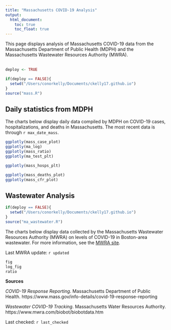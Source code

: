 ```yaml
---
title: "Massachusetts COVID-19 Analysis"
output: 
  html_document:
    toc: true
    toc_float: true
---
```


This page displays analysis of Massachusetts COVID-19 data from the Massachusetts Department of Public Health (MDPH) and the Massachusetts Wastewater Resources Authority (MWRA). 
<br>
<br>

```r
deploy <- TRUE

if(deploy == FALSE){
  setwd("/Users/conorkelly/Documents/ckelly17.github.io")
}
source("mass.R")
```

## Daily statistics from MDPH
The charts below display daily data compiled by MDPH on COVID-19 cases, hospitalizations, and deaths in Massachusetts. The most recent data is through ``r max_date_mass``.


```r
ggplotly(mass_case_plot)
ggplotly(ma_log)
ggplotly(mass_ratio)
ggplotly(ma_test_plt)

```

```r
ggplotly(mass_hosps_plt)

```

```r
ggplotly(mass_deaths_plot)
ggplotly(mass_cfr_plot)

```
## Wastewater Analysis
```r
if(deploy == FALSE){
  setwd("/Users/conorkelly/Documents/ckelly17.github.io")
}
source("ma_wastewater.R")

```
The charts below display data collected by the Massachusetts Wastewater Resources Authority (MWRA) on levels of COVID-19 in Boston-area wastewater. For more information, see the [MWRA site](https://www.mwra.com/biobot/biobotdata.htm). 

Last MWRA update: ``r updated``

```r
fig
log_fig
ratio
```

**Sources**

*COVID-19 Response Reporting*. Massachusetts Department of Public Health. https://www.mass.gov/info-details/covid-19-response-reporting

*Wastewater COVID-19 Tracking*. Massachusetts Water Resources Authority. https://www.mwra.com/biobot/biobotdata.htm

Last checked: ``r last_checked``